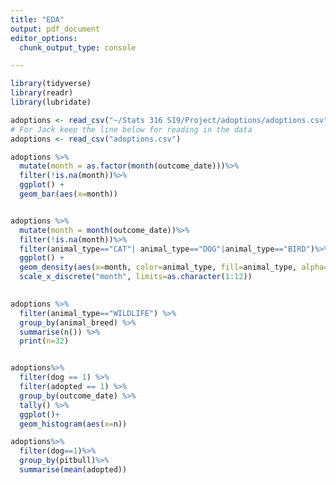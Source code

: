 ```yaml
---
title: "EDA"
output: pdf_document
editor_options: 
  chunk_output_type: console

---
```


```r
library(tidyverse)
library(readr)
library(lubridate)
```


```r
adoptions <- read_csv("~/Stats 316 S19/Project/adoptions/adoptions.csv")
# For Jack keep the line below for reading in the data
adoptions <- read_csv("adoptions.csv")
```


```r
adoptions %>%
  mutate(month = as.factor(month(outcome_date)))%>%
  filter(!is.na(month))%>%
  ggplot() +
  geom_bar(aes(x=month))


adoptions %>%
  mutate(month = month(outcome_date))%>%
  filter(!is.na(month))%>%
  filter(animal_type=="CAT"| animal_type=="DOG"|animal_type=="BIRD")%>%
  ggplot() +
  geom_density(aes(x=month, color=animal_type, fill=animal_type, alpha=.1))+
  scale_x_discrete("month", limits=as.character(1:12))
  

adoptions %>%
  filter(animal_type=="WILDLIFE") %>%
  group_by(animal_breed) %>%
  summarise(n()) %>%
  print(n=32)


adoptions%>%
  filter(dog == 1) %>%
  filter(adopted == 1) %>%
  group_by(outcome_date) %>%
  tally() %>%
  ggplot()+
  geom_histogram(aes(x=n))

adoptions%>%
  filter(dog==1)%>%
  group_by(pitbull)%>%
  summarise(mean(adopted))




```

